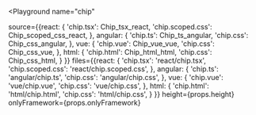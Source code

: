

<Playground
  name="chip"
  
  source={{react: {
             'chip.tsx': Chip_tsx_react,
             'chip.scoped.css': Chip_scoped_css_react,
           },
           angular: {
             'chip.ts': Chip_ts_angular,
             'chip.css': Chip_css_angular,
           },
           vue: {
             'chip.vue': Chip_vue_vue,
             'chip.css': Chip_css_vue,
           },
           html: {
             'chip.html': Chip_html_html,
             'chip.css': Chip_css_html,
           }
}}
  files={{react: {
            'chip.tsx': 'react/chip.tsx',
            'chip.scoped.css': 'react/chip.scoped.css',
          },
          angular: {
            'chip.ts': 'angular/chip.ts',
            'chip.css': 'angular/chip.css',
          },
          vue: {
            'chip.vue': 'vue/chip.vue',
            'chip.css': 'vue/chip.css',
          },
          html: {
            'chip.html': 'html/chip.html',
            'chip.css': 'html/chip.css',
          }
}}
  height={props.height}
  onlyFramework={props.onlyFramework}
></Playground>
